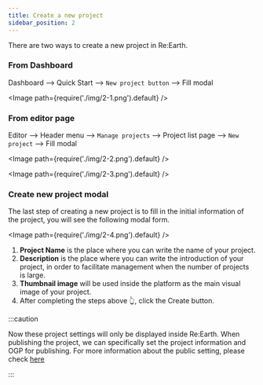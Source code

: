 ```yaml
---
title: Create a new project
sidebar_position: 2
---
```


There are two ways to create a new project in Re:Earth.

### From Dashboard

  Dashboard —> Quick Start —> `New project button` —> Fill modal

  <Image path={require('./img/2-1.png').default} />

### From editor page

  Editor —> Header menu —> `Manage projects` —> Project list page —> `New project` —> Fill modal

  <Image path={require('./img/2-2.png').default} />

  <Image path={require('./img/2-3.png').default} />

### Create new project modal

The last step of creating a new project is to fill in the initial information of the project, you will see the following modal form.

<Image path={require('./img/2-4.png').default} />

<!-- <div>
  <span class="badge badge--primary">1</span>
  <strong>Project Name</strong> is the place where you can write the name of your project.
</div>
<div>
  <span class="badge badge--primary">2</span>
  <strong>Description</strong> is the place where you can write the introduction of your project, in order to facilitate management when the number of projects is large.
</div>
<div>
  <span class="badge badge--primary">3</span>
  <strong>Thumbnail image</strong> will be used inside the platform as the main visual image of your project.
</div>
<div>
  <span class="badge badge--primary">4</span>
  After completing the steps above 👆, click the Create button.
</div> -->
1. **Project Name** is the place where you can write the name of your project.
2. **Description** is the place where you can write the introduction of your project, in order to facilitate management when the number of projects is large.
3. **Thumbnail image** will be used inside the platform as the main visual image of your project.
4. After completing the steps above 👆, click the Create button.

:::caution

Now these project settings will only be displayed inside Re:Earth. When publishing the project, we can specifically set the project information and OGP for publishing. For more information about the public setting, please check [here](/user-manual/project-and-workspace/project/public-setting)

:::
